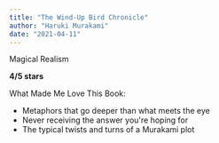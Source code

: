 ```yaml
---
title: "The Wind-Up Bird Chronicle"
author: "Haruki Murakami"
date: "2021-04-11"
---
```

Magical Realism

**4/5 stars**

What Made Me Love This Book:
* Metaphors that go deeper than what meets the eye
* Never receiving the answer you're hoping for
* The typical twists and turns of a Murakami plot